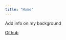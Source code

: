 ---
title: "Home"
---

Add info on my background

[Github](https://github.com/elizabethhance19)